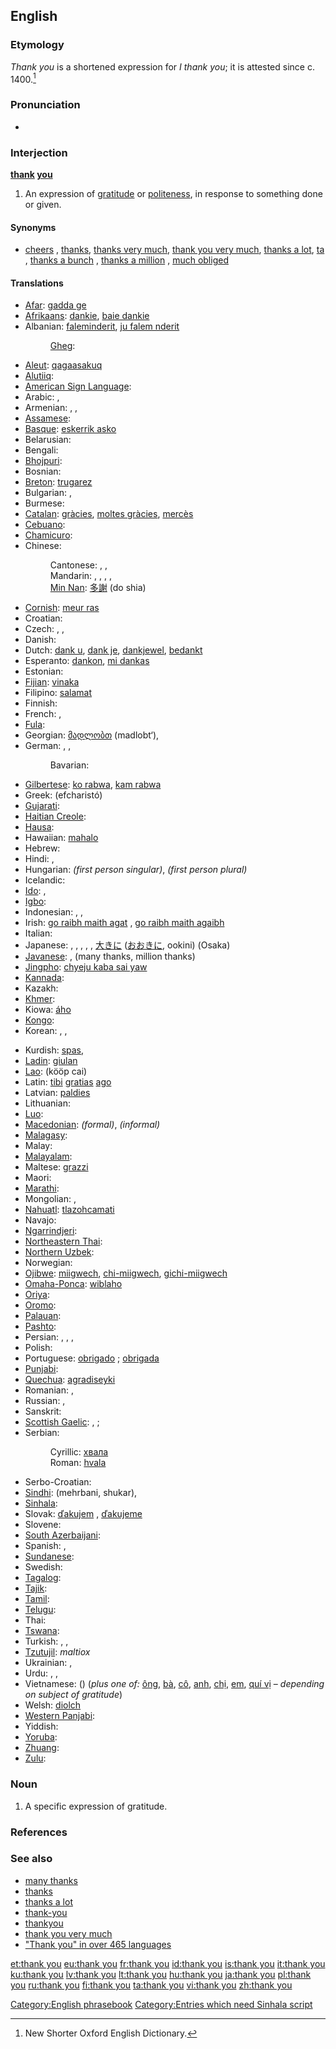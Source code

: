 {{also|thankyou|thank-you}}
==English==

===Etymology===
''Thank you'' is a shortened expression for ''I thank you''; it is attested since c. 1400.<ref>New Shorter Oxford English Dictionary.</ref>

===Pronunciation===
* {{audio|En-uk-thank you.ogg|Audio (UK)}}

===Interjection===
'''[[thank]] [[you]]'''

# An expression of [[gratitude]] or [[politeness]], in response to something done or given.

====Synonyms====
* [[cheers]] {{i|informal}}, [[thanks]], [[thanks very much]], [[thank you very much]], [[thanks a lot]], [[ta]] {{i|UK|Australia}}, [[thanks a bunch]] {{i|informal}}, [[thanks a million]] {{i|informal}}, [[much obliged]]

====Translations====
{{trans-top|an expression of gratitude}}
* [[Afar]]: [[gadda ge]]
* [[Afrikaans]]: [[dankie]], [[baie dankie]]
* Albanian: [[faleminderit]], [[ju falem nderit]]
*: [[Gheg]]: {{tø|aln|falimineres}}
* [[Aleut]]: [[qagaasakuq]]
* [[Alutiiq]]: {{tø|ems|quyanaa}}
* [[American Sign Language]]: {{tø|ase|OpenB@Chin-PalmBack OpenB@FromChin-PalmUp}}
* Arabic: {{t-|ar|شكرا|alt=شكرًا|tr=shúkran}}, {{t|ar|ميرسي|tr=mersii}} {{qualifier|informal}}
* Armenian: {{t-|hy|շնորհակալություն|tr=šnorhakalut’yun}}, {{t-|hy|շնորհակալ եմ|tr=šnorhakal em}},  {{qualifier|colloquially}} {{t-|hy|մերսի|tr=mersi}}
* [[Assamese]]: {{t|as|ধনাবাদ|tr=dhanybaada|sc=Beng}}
* [[Basque]]: [[eskerrik asko]]
* Belarusian: {{t|be|дзякую|tr=dzjákuju|xs=Belarusian}}
* Bengali: {{t|bn|ধনবাদ|tr=dhonnobad|sc=Beng|xs=Bengali}}
* [[Bhojpuri]]: {{tø|bho|धन्यवाद|tr=dhanyavad|sc=Deva}}
* Bosnian: {{t-|bs|hvala}}
* [[Breton]]: [[trugarez]]
* Bulgarian: {{t+|bg|благодаря|tr=blagodarjá}}, {{t|bg|мерси|tr=mersí}}
* Burmese: {{t|my|ကျေးဇူးတင်ပါတယ်|tr=kyei zu tin ba de|sc=Mymr|xs=Burmese}}
* [[Catalan]]: [[gràcies]], [[moltes gràcies]], [[mercès]]
* [[Cebuano]]: {{tø|ceb|salamat|xs=Cebuano}}
* [[Chamicuro]]: {{tø|ccc|osolopaki}}
* Chinese:
*: Cantonese: {{tø|yue|唔該|tr=m-goi}}, {{tø|yue|多謝|tr=do1 ze6}}, {{tø|yue|唔該|tr=m4 goi1}}
*: Mandarin: {{t-|cmn|謝謝|sc=Hani}}, {{t-|cmn|谢谢|tr=xièxie|sc=Hani}}, {{t-|cmn|多謝|sc=Hani}}, {{t-|cmn|多谢|tr=duōxiè|sc=Hani}},  {{t-|cmn|三Q|tr=sān-kyu|sc=Hani}} {{qualifier|slang}}
*: [[Min Nan]]: [[多謝]] (do shia)
* [[Cornish]]: [[meur ras]]
* Croatian: {{t+|hr|hvala}}
* Czech: {{t-|cs|děkuji}}, {{t-|cs|děkuji vám}}, {{t-|cs|děkuji ti}}
* Danish: {{t+|da|tak}}
* Dutch: [[dank u]], [[dank je]], [[dankjewel]], [[bedankt]]
* Esperanto: [[dankon]], [[mi dankas]]
* Estonian: {{t-|et|aitäh}}
* [[Fijian]]: [[vinaka]]
* Filipino: [[salamat]]
* Finnish: {{t+|fi|kiitos}}
* French: {{t+|fr|merci}},  {{t|fr|je vous remercie}}
* [[Fula]]: {{tø|ff|a jaraama}}
* Georgian: [[მადლობთ]] (madlobt‘), {{t-|ka|გმადლობთ|sc=Geor|xs=Georgian}}
* German: {{t+|de|danke}}, {{t-|de|danke schön}}, {{t-|de|vielen Dank}}
*: Bavarian: {{t|bar|danksche}}
* [[Gilbertese]]: [[ko rabwa]], [[kam rabwa]] {{i|to several people}}
* Greek: {{t+|el|ευχαριστώ}} (efcharistó)
* [[Gujarati]]: {{t|gu|આભાર|tr=aabhaar|sc=Gujr|xs=Gujarati}}
* [[Haitian Creole]]: {{tø|ht|mèsi}}
* [[Hausa]]: {{t|ha|na gode}}
* Hawaiian: [[mahalo]]
* Hebrew: {{t+|he|תודה|alt=תּוֹדָה|tr=tóda}}
* Hindi: {{t+|hi|धन्यवाद|tr=dhanyavād|xs=Hindi}}, {{t+|hi|शुक्रिया|tr=shukriyā|xs=Hindi}}
* Hungarian: {{t+|hu|köszönöm}} ''(first person singular)'', {{t|hu|köszönjük}} ''(first person plural)''
* Icelandic: {{t+|is|takk}}
* [[Ido]]: {{t+|io|danko|xs=Ido}}, {{t-|io|me dankas|xs=Ido}}
* [[Igbo]]: {{tø|ig|dalu}}
* Indonesian: {{t-|id|terimakasih|xs=Indonesian}}, {{t+|id|terima kasih|xs=Indonesian}}, {{t|id|makasih|xs=Indonesian}} {{i|informal}}
* Irish: [[go raibh maith agat]] {{i|to one person}}, [[go raibh maith agaibh]] {{i|to more than one person}}
* Italian: {{t+|it|grazie}}
* Japanese: {{t+|ja|ありがとう|tr=arigatō}}, {{t-|ja|ありがとうございます|tr=arigatō gozaimasu}}, {{t-|ja|どうもありがとう|tr=dōmo arigatō}}, {{t-|ja|どうも|tr=dōmo}}, {{t-|ja|サンキュー|tr=sankyū}}, [[大きに]] ([[おおきに]], ookini) (Osaka)
* [[Javanese]]: {{t|jv|hatur nuwun|xs=Javanese}}, {{t|jv|nuwun sewu|xs=Javanese}} (many thanks, million thanks)
* [[Jingpho]]: [[chyeju kaba sai yaw]]
* [[Kannada]]: {{t|kn|ಧನ್ಯವಾದ|tr=dhanyavada|sc=Knda|xs=Kannada}}
* Kazakh: {{t|kk|рахмет|tr=rahmet|sc=Cyrl}}
* [[Khmer]]: {{t|km|អរគុណ|tr=or kun|sc=Khmr|xs=Khmer}}
* Kiowa: [[áho]]
* [[Kongo]]: {{tø|kg|ntondele}}
* Korean: {{t|ko|고맙습니다|tr=gomapseumnida|sc=Hang}}, {{t-|ko|감사합니다|tr=gamsahamnida|sc=Hang}}, {{t|ko|고마워|tr=gomawoe|sc=Hang}}
{{trans-mid}}
* Kurdish: [[spas]], {{ku-Arab|[[سوپاس]]}}
* [[Ladin]]: [[giulan]]
* [[Lao]]: {{Laoo|[[ຂອບໃຈ]]}} (kööp cai)
* Latin: [[tibi]] [[gratia]]s [[ago]]
* Latvian: [[paldies]]
* Lithuanian: {{t+|lt|ačiū|xs=Lithuanian}}
* [[Luo]]: {{tø|luo|erokamano|xs=Luo}}
* [[Macedonian]]: {{t|mk|благодарам|tr=blagódaram}} ''(formal)'', {{t|mk|фала|tr=fála}} ''(informal)''
* [[Malagasy]]: {{t|mg|misaotra}}
* Malay: {{t-|ms|terima kasih|xs=Malay}}
* [[Malayalam]]: {{t|ml|നന്‌റി |tr=nandhi|sc=Mlym|xs=Malayalam}}
* Maltese: [[grazzi]]
* Maori: {{t-|mi|kia ora|xs=Maori}}
* [[Marathi]]: {{t-|mr|धन्यवाद|tr=dhanyavād|sc=Deva|xs=Marathi}}
* Mongolian: {{t|mn|баярлалаа|tr=bayarlalaa|sc=Cyrl|xs=Mongolian}}, {{t|mn|гялайлаа|tr=gyalailaa|sc=Cyrl|xs=Mongolian}}
* [[Nahuatl]]: [[tlazohcamati]]
* Navajo: {{tø|nv|ahéheeʼ}}
* [[Ngarrindjeri]]: {{tø|nay|anu nginti}}
* [[Northeastern Thai]]: {{tø|tts|ขอบใจ|tr=khawp jai|sc=Laoo}}
* [[Northern Uzbek]]: {{tø|uzn|рахмат |tr=rahmat|sc=Cyrl}}
* Norwegian: {{t+|no|takk}}
* [[Ojibwe]]: [[miigwech]], [[chi-miigwech]], [[gichi-miigwech]]
* [[Omaha-Ponca]]: [[wiblaho]]
* [[Oriya]]: {{t|or|ଧନ୍ୟବାଦ୍|tr=dhanyabaad|sc=Orya|xs=Oriya}}
* [[Oromo]]: {{t|om|maharaba}}
* [[Palauan]]: {{tø|pau|sulang|xs=Palauan}}
* [[Pashto]]: {{t|ps|مہربانی|tr=mehrbani|sc=ps-Arab|xs=Pashto}}
* Persian: {{t|fa|ممنونم|tr=mamnúnam|xs=Persian}} {{i|Iran|formal}}, {{t|fa|متشکرم|tr=sepasgozaram||xs=Persian}}, {{t-|fa|مرسی|tr=mérsi|xs=Persian}} {{i|informal}}, {{t+|fa|تشکر|tr=tašákur|xs=Persian}} {{i|Afghanistan}}
* Polish: {{t+|pl|dziękuję}}
* Portuguese: [[obrigado]] {{i|said by male}}; [[obrigada]] {{i|said by female}}
* [[Punjabi]]: {{t|pa|ਸ਼ੁਕਰਿਆ |tr=shukriya|sc=Guru|xs=Punjabi}}
* [[Quechua]]: [[agradiseyki]]
* Romanian: {{t-|ro|mulţumesc}}, {{t+|ro|mersi}}
* Russian: {{t+|ru|спасибо|tr=spasíbo}}, {{t|ru|благодарю|tr=blagodarjú}}
* Sanskrit: {{t|sa|अनुगुरिहीतोसुमि |tr=anugurihītosumi|xs=Sanskrit}}
* [[Scottish Gaelic]]: {{t-|gd|tapadh leat|xs=Scottish Gaelic}} {{i|to one person, informal}}, {{t-|gd|tapadh leibh|xs=Scottish Gaelic}} {{i|to one person, formal; to more than one person}}; {{t-|gd|mòran|xs=Scottish Gaelic}} {{t-|gd|taing|xs=Scottish Gaelic}}
* Serbian:
*: Cyrillic: [[хвала]]
*: Roman: [[hvala]]
* Serbo-Croatian: {{tø|sh|hvala|xs=Serbo-Croatian}}
* [[Sindhi]]: (mehrbani, shukar),  {{t|sd|مہربانی|tr=mehrbani|sc=sd-Arab}}
* [[Sinhala]]: {{t|si|ඉස්තුති|tr=stuti|sc=Sinh}}
* Slovak: [[ďakujem]] {{i|I thank you}}, [[ďakujeme]] {{i|we thank you}}
* Slovene: {{t+|sl|hvala}}
* [[South Azerbaijani]]: {{tø|azb|تشکر اﺪﺮﻢ|tr=tesekkur edirem|sc=fa-Arab}}
* Spanish: {{t+|es|gracias}}, {{t-|es|muchas gracias}}
* [[Sundanese]]: {{t|su|nuhun|xs=Sundanese}}
* Swedish: {{t+|sv|tack}}
* [[Tagalog]]: {{t-|tl|salamat|xs=Tagalog}}
* [[Tajik]]: {{t|tg|рахмат  |tr=rakhmat|sc=Cyrl}}
* [[Tamil]]: {{t|ta|நன்றி|tr=nandri|xs=Tamil}}
* [[Telugu]]: {{t|te|ధన్యవాదాలు|tr=dhanyavaadaalu}}
* Thai: {{t-|th|ขอบคุณ|tr=kòp-kuun}}
* [[Tswana]]: {{t-|tn|ke a leboga|xs=Tswana}}
* Turkish: {{t+|tr|teşekkür ederim}}, {{t+|tr|mersi}}, {{t-|tr|teşekkürler}}
* [[Tzutujil]]: ''maltiox''
* Ukrainian: {{t|uk|дякую|tr=djákuju|xs=Ukrainian}}, {{t|uk|спасибi|tr=spasýbi|xs=Ukrainian}}
* Urdu: {{t-|ur|دھنیہ واد|tr=dhanya-vād|xs=Urdu}}, {{t-|ur|شکریہ|tr=šukriyā|xs=Urdu}},  {{t|ur|نوازش|tr=nevaziš|xs=Urdu}}
* Vietnamese: {{t+|vi|cám ơn|xs=Vietnamese}} ({{t-|vi|感恩|sc=Hani|xs=Vietnamese}}) (''plus one of:'' [[ông]], [[bà#Vietnamese|bà]], [[cô#Vietnamese|cô]], [[anh#Vietnamese|anh]], [[chị]], [[em#Vietnamese|em]], [[quí vị]] &ndash; ''depending on subject of gratitude'')
* Welsh: [[diolch]]
* [[Western Panjabi]]: {{tø|pnb|شُکریا|tr=shukriya|sc=pa-Arab}}
* Yiddish: {{t|yi|א דאנק|אַ דאַנק|tr=a dank|xs=Yiddish}}
* [[Yoruba]]: {{t|yo|e se|xs=Yoruba}}
* [[Zhuang]]: {{t|zha|dwgrengz mwngz loz|tr=dugreng mung lo}} {{i|literally: you worked hard}}
* [[Zulu]]: {{t|zu|ngiyabonga}}
{{trans-bottom}}

===Noun===
{{en-noun|sg=[[thank]] [[you]]}}

# A specific expression of gratitude.

===References===
<references />

===See also===
* [[many thanks]]
* [[thanks]]
* [[thanks a lot]]
* [[thank-you]]<!-- when used asa descriptive adjective, as in ''a thank-you note''-->
* [[thankyou]]<!--(''nonstandard'')-->
* [[thank you very much]]
* [http://www.elite.net/~runner/jennifers/thankyou.htm "Thank you" in over 465 languages]

[[Category:English phrasebook]]
[[Category:Entries which need Sinhala script]]

[[et:thank you]]
[[eu:thank you]]
[[fr:thank you]]
[[id:thank you]]
[[is:thank you]]
[[it:thank you]]
[[ku:thank you]]
[[lv:thank you]]
[[lt:thank you]]
[[hu:thank you]]
[[ja:thank you]]
[[pl:thank you]]
[[ru:thank you]]
[[fi:thank you]]
[[ta:thank you]]
[[vi:thank you]]
[[zh:thank you]]